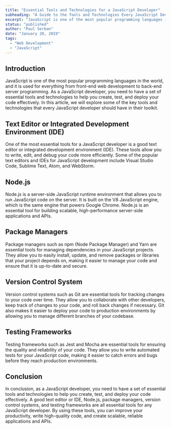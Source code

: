```yaml
---
title: "Essential Tools and Technologies for a JavaScript Developer"
subheading: "A Guide to the Tools and Technologies Every JavaScript Developer Should Have in Their Toolkit"
excerpt: "JavaScript is one of the most popular programming languages in the world, and it is used for everything from front-end web development to back-end server programming. As a JavaScript developer, you need to have a set of essential tools and technologies to help you create, test, and deploy your code effectively. In this article, we will explore some of the key tools and technologies that every JavaScript developer should have in their toolkit."
status: "published"
author: "Paul Serban"
date: "January 20, 2019"
tags:
  - "Web Development"
  - "JavaScript"
---
```


## Introduction
JavaScript is one of the most popular programming languages in the world, and it is used for everything from front-end web development to back-end server programming. As a JavaScript developer, you need to have a set of essential tools and technologies to help you create, test, and deploy your code effectively. In this article, we will explore some of the key tools and technologies that every JavaScript developer should have in their toolkit.

## Text Editor or Integrated Development Environment (IDE)

One of the most essential tools for a JavaScript developer is a good text editor or integrated development environment (IDE). These tools allow you to write, edit, and debug your code more efficiently. Some of the popular text editors and IDEs for JavaScript development include Visual Studio Code, Sublime Text, Atom, and WebStorm.

## Node.js

Node.js is a server-side JavaScript runtime environment that allows you to run JavaScript code on the server. It is built on the V8 JavaScript engine, which is the same engine that powers Google Chrome. Node.js is an essential tool for building scalable, high-performance server-side applications and APIs.

## Package Managers

Package managers such as npm (Node Package Manager) and Yarn are essential tools for managing dependencies in your JavaScript projects. They allow you to easily install, update, and remove packages or libraries that your project depends on, making it easier to manage your code and ensure that it is up-to-date and secure.

## Version Control System

Version control systems such as Git are essential tools for tracking changes to your code over time. They allow you to collaborate with other developers, keep track of changes to your code, and roll back changes if necessary. Git also makes it easier to deploy your code to production environments by allowing you to manage different branches of your codebase.

## Testing Frameworks

Testing frameworks such as Jest and Mocha are essential tools for ensuring the quality and reliability of your code. They allow you to write automated tests for your JavaScript code, making it easier to catch errors and bugs before they reach production environments.

## Conclusion

In conclusion, as a JavaScript developer, you need to have a set of essential tools and technologies to help you create, test, and deploy your code effectively. A good text editor or IDE, Node.js, package managers, version control systems, and testing frameworks are all essential tools for any JavaScript developer. By using these tools, you can improve your productivity, write high-quality code, and create scalable, reliable applications and APIs.